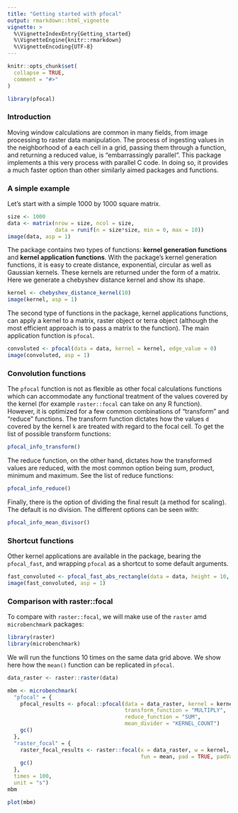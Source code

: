 ```yaml
---
title: "Getting started with pfocal"
output: rmarkdown::html_vignette
vignette: >
  %\VignetteIndexEntry{Getting_started}
  %\VignetteEngine{knitr::rmarkdown}
  %\VignetteEncoding{UTF-8}
---
```


```r
knitr::opts_chunk$set(
  collapse = TRUE,
  comment = "#>"
)
```

```r
library(pfocal)
```

### Introduction

Moving window calculations are common in many fields, from image processing to raster data manipulation. The process of ingesting values in the neighborhood of a each cell in a grid, passing them through a function, and returning a reduced value, is "embarrassingly parallel". This package implements a this very process with parallel C code. In doing so, it provides a much faster option than other similarly aimed packages and functions.

### A simple example

Let's start with a simple 1000 by 1000 square matrix.

```r
size <- 1000
data <- matrix(nrow = size, ncol = size, 
               data = runif(n = size*size, min = 0, max = 10))
image(data, asp = 1)
```

The package contains two types of functions: **kernel generation functions** and **kernel application functions**. With the package's kernel generation functions, it is easy to create distance, exponential, circular as well as Gaussian kernels. These kernels are returned under the form of a matrix. Here we generate a chebyshev distance kernel and show its shape.

```r
kernel <- chebyshev_distance_kernel(10)
image(kernel, asp = 1)
```

The second type of functions in the package, kernel applications functions, can apply a kernel to a matrix, raster object or terra object (although the most efficient approach is to pass a matrix to the function). The main application function is `pfocal`. 

```r
convoluted <- pfocal(data = data, kernel = kernel, edge_value = 0)
image(convoluted, asp = 1)
```

### Convolution functions

The `pfocal` function is not as flexible as other focal calculations functions which can accommodate any functional treatment of the values covered by the kernel (for example `raster::focal` can take on any R function). However, it is optimized for a few common combinations of "transform" and "reduce" functions. The transform function dictates how the values `d` covered by the kernel `k` are treated with regard to the focal cell. To get the list of possible transform functions:

```r
pfocal_info_transform()
```

The reduce function, on the other hand, dictates how the transformed values are reduced, with the most common option being sum, product, minimum and maximum. See the list of reduce functions:

```r
pfocal_info_reduce()
```

Finally, there is the option of dividing the final result (a method for scaling). The default is no division. The different options can be seen with:

```r
pfocal_info_mean_divisor()
```

### Shortcut functions

Other kernel applications are available in the package, bearing the `pfocal_fast`, and wrapping `pfocal` as a shortcut to some default arguments.

```r
fast_convoluted <- pfocal_fast_abs_rectangle(data = data, height = 10, width = 10)
image(fast_convoluted, asp = 1)
```

### Comparison with raster::focal

To compare with `raster::focal`, we will make use of the `raster` amd `microbenchmark` packages:

```r
library(raster)
library(microbenchmark)
```

We will run the functions 10 times on the same data grid above. We show here how the `mean()` function can be replicated in `pfocal`.

```r
data_raster <- raster::raster(data)

mbm <- microbenchmark(
  "pfocal" = {
    pfocal_results <- pfocal::pfocal(data = data_raster, kernel = kernel, 
                                     transform_function = "MULTIPLY",
                                     reduce_function = "SUM", 
                                     mean_divider = "KERNEL_COUNT")
    gc()
  },
  "raster_focal" = {
    raster_focal_results <- raster::focal(x = data_raster, w = kernel, 
                                          fun = mean, pad = TRUE, padValue = 0)
    gc()
  },
  times = 100,
  unit = "s")
mbm
```

```r
plot(mbm)
```